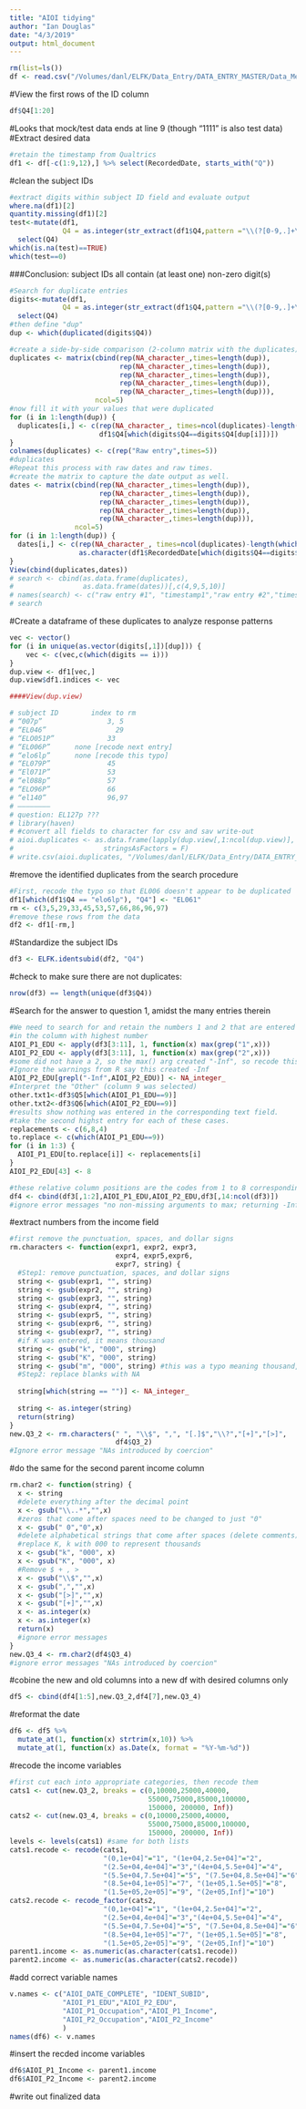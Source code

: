 ```yaml
---
title: "AIOI tidying"
author: "Ian Douglas"
date: "4/3/2019"
output: html_document
---
```

```r
rm(list=ls())
df <- read.csv("/Volumes/danl/ELFK/Data_Entry/DATA_ENTRY_MASTER/Data_Merge/01 Raw/QUALTRICS/Parent/AIOI raw.csv", stringsAsFactors = FALSE)
```
#View the first rows of the ID column
```r
df$Q4[1:20]
```
#Looks that mock/test data ends at line 9 (though "1111" is also test data)
#Extract desired data
```r
#retain the timestamp from Qualtrics
df1 <- df[-c(1:9,12),] %>% select(RecordedDate, starts_with("Q"))
```
#clean the subject IDs
```r
#extract digits within subject ID field and evaluate output
where.na(df1)[2]
quantity.missing(df1)[2]
test<-mutate(df1, 
             Q4 = as.integer(str_extract(df1$Q4,pattern ="\\(?[0-9,.]+\\)?"))) %>%
  select(Q4)
which(is.na(test)==TRUE)
which(test==0)
```
###Conclusion: subject IDs all contain (at least one) non-zero digit(s)
```r
#Search for duplicate entries
digits<-mutate(df1, 
             Q4 = as.integer(str_extract(df1$Q4,pattern ="\\(?[0-9,.]+\\)?"))) %>%
  select(Q4)
#then define "dup"
dup <- which(duplicated(digits$Q4))

#create a side-by-side comparison (2-column matrix with the duplicates)
duplicates <- matrix(cbind(rep(NA_character_,times=length(dup)),
                           rep(NA_character_,times=length(dup)),
                           rep(NA_character_,times=length(dup)),
                           rep(NA_character_,times=length(dup)),
                           rep(NA_character_,times=length(dup))), 
                     ncol=5)
#now fill it with your values that were duplicated
for (i in 1:length(dup)) {
  duplicates[i,] <- c(rep(NA_character_, times=ncol(duplicates)-length(which(digits$Q4==digits$Q4[dup[i]]))),
                      df1$Q4[which(digits$Q4==digits$Q4[dup[i]])])
}
colnames(duplicates) <- c(rep("Raw entry",times=5))
#duplicates
#Repeat this process with raw dates and raw times.
#create the matrix to capture the date output as well.
dates <- matrix(cbind(rep(NA_character_,times=length(dup)),
                      rep(NA_character_,times=length(dup)),
                      rep(NA_character_,times=length(dup)),
                      rep(NA_character_,times=length(dup)),
                      rep(NA_character_,times=length(dup))), 
                ncol=5)
for (i in 1:length(dup)) {
  dates[i,] <- c(rep(NA_character_, times=ncol(duplicates)-length(which(digits$Q4==digits$Q4[dup[i]]))),
                 as.character(df1$RecordedDate[which(digits$Q4==digits$Q4[dup[i]])]))
}
View(cbind(duplicates,dates))
# search <- cbind(as.data.frame(duplicates),
#                 as.data.frame(dates))[,c(4,9,5,10)]
# names(search) <- c("raw entry #1", "timestamp1","raw entry #2","timestamp2")
# search
```
#Create a dataframe of these duplicates to analyze response patterns
```r
vec <- vector()
for (i in unique(as.vector(digits[,1])[dup])) {
    vec <- c(vec,c(which(digits == i)))
}
dup.view <- df1[vec,]
dup.view$df1.indices <- vec

####View(dup.view)

# subject ID        index to rm
# “007p” 		        3, 5
# “EL046”		          29
# “ELO051P”		        33
# “EL006P”		none [recode next entry]
# “elo6lp”		none [recode this typo]
# “EL079P”		        45
# “El071P”		        53
# “el088p”		        57
# “ELO96P”		        66
# “el140”		        96,97
# ————————
# question: EL127p ???
# library(haven)
# #convert all fields to character for csv and sav write-out
# aioi.duplicates <- as.data.frame(lapply(dup.view[,1:ncol(dup.view)], function(x) as.character(x)),
#                      stringsAsFactors = F)
# write.csv(aioi.duplicates, "/Volumes/danl/ELFK/Data_Entry/DATA_ENTRY_MASTER/aioi_duplicates.csv", row.names = FALSE)

```
#remove the identified duplicates from the search procedure
```r
#First, recode the typo so that EL006 doesn't appear to be duplicated
df1[which(df1$Q4 == "elo6lp"), "Q4"] <- "EL061"
rm <- c(3,5,29,33,45,53,57,66,86,96,97)
#remove these rows from the data
df2 <- df1[-rm,]
```
#Standardize the subject IDs
```r
df3 <- ELFK.identsubid(df2, "Q4")
```
#check to make sure there are not duplicates:
```r
nrow(df3) == length(unique(df3$Q4))
```
#Search for the answer to question 1, amidst the many entries therein
```r
#We need to search for and retain the numbers 1 and 2 that are entered
#in the column with highest number
AIOI_P1_EDU <- apply(df3[3:11], 1, function(x) max(grep("1",x)))
AIOI_P2_EDU <- apply(df3[3:11], 1, function(x) max(grep("2",x)))
#some did not have a 2, so the max() arg created "-Inf", so recode this
#Ignore the warnings from R say this created -Inf
AIOI_P2_EDU[grepl("-Inf",AIOI_P2_EDU)] <- NA_integer_
#Interpret the "Other" (column 9 was selected)
other.txt1<-df3$Q5[which(AIOI_P1_EDU==9)]
other.txt2<-df3$Q6[which(AIOI_P2_EDU==9)]
#results show nothing was entered in the corresponding text field.
#take the second highst entry for each of these cases.
replacements <- c(6,8,4)
to.replace <- c(which(AIOI_P1_EDU==9))
for (i in 1:3) {
  AIOI_P1_EDU[to.replace[i]] <- replacements[i]
}
AIOI_P2_EDU[43] <- 8

#these relative column positions are the codes from 1 to 8 corresponding to education level for each parent. Add this to the dataframe and remove the other qualtrics output
df4 <- cbind(df3[,1:2],AIOI_P1_EDU,AIOI_P2_EDU,df3[,14:ncol(df3)])
#ignore error messages "no non-missing arguments to max; returning -Inf""
```
#extract numbers from the income field
```r
#first remove the punctuation, spaces, and dollar signs
rm.characters <- function(expr1, expr2, expr3, 
                          expr4, expr5,expr6, 
                          expr7, string) {
  #Step1: remove punctuation, spaces, and dollar signs
  string <- gsub(expr1, "", string) 
  string <- gsub(expr2, "", string)
  string <- gsub(expr3, "", string)
  string <- gsub(expr4, "", string)
  string <- gsub(expr5, "", string)
  string <- gsub(expr6, "", string)
  string <- gsub(expr7, "", string)
  #if K was entered, it means thousand
  string <- gsub("k", "000", string)
  string <- gsub("K", "000", string)
  string <- gsub("m", "000", string) #this was a typo meaning thousand, not million
  #Step2: replace blanks with NA
  
  string[which(string == "")] <- NA_integer_
  
  string <- as.integer(string)
  return(string)
}
new.Q3_2 <- rm.characters(" ", "\\$", ",", "[.]$","\\?","[+]","[>]",
                          df4$Q3_2)
#Ignore error message "NAs introduced by coercion"
```
#do the same for the second parent income column
```r
rm.char2 <- function(string) {
  x <- string
  #delete everything after the decimal point
  x <- gsub("\\..*","",x)
  #zeros that come after spaces need to be changed to just "0"
  x <- gsub(" 0","0",x)
  #delete alphabetical strings that come after spaces (delete comments)
  #replace K, k with 000 to represent thousands
  x <- gsub("k", "000", x)
  x <- gsub("K", "000", x)
  #Remove $ + , >
  x <- gsub("\\$","",x)
  x <- gsub(",","",x)
  x <- gsub("[>]","",x)
  x <- gsub("[+]","",x)
  x <- as.integer(x)
  x <- as.integer(x)
  return(x)
  #ignore error messages
}
new.Q3_4 <- rm.char2(df4$Q3_4)
#ignore error messages "NAs introduced by coercion"
```
#cobine the new and old columns into a new df with desired columns only
```r
df5 <- cbind(df4[1:5],new.Q3_2,df4[7],new.Q3_4)
```
#reformat the date
```r
df6 <- df5 %>% 
  mutate_at(1, function(x) strtrim(x,10)) %>%
  mutate_at(1, function(x) as.Date(x, format = "%Y-%m-%d"))
```
#recode the income variables
```r
#first cut each into appropriate categories, then recode them
cats1 <- cut(new.Q3_2, breaks = c(0,10000,25000,40000,
                                  55000,75000,85000,100000,
                                  150000, 200000, Inf))
cats2 <- cut(new.Q3_4, breaks = c(0,10000,25000,40000,
                                  55000,75000,85000,100000,
                                  150000, 200000, Inf))
levels <- levels(cats1) #same for both lists
cats1.recode <- recode(cats1, 
                       "(0,1e+04]"="1", "(1e+04,2.5e+04]"="2",
                       "(2.5e+04,4e+04]"="3","(4e+04,5.5e+04]"="4",
                       "(5.5e+04,7.5e+04]"="5", "(7.5e+04,8.5e+04]"="6",
                       "(8.5e+04,1e+05]"="7", "(1e+05,1.5e+05]"="8",
                       "(1.5e+05,2e+05]"="9", "(2e+05,Inf]"="10")
cats2.recode <- recode_factor(cats2, 
                       "(0,1e+04]"="1", "(1e+04,2.5e+04]"="2",
                       "(2.5e+04,4e+04]"="3","(4e+04,5.5e+04]"="4",
                       "(5.5e+04,7.5e+04]"="5", "(7.5e+04,8.5e+04]"="6",
                       "(8.5e+04,1e+05]"="7", "(1e+05,1.5e+05]"="8",
                       "(1.5e+05,2e+05]"="9", "(2e+05,Inf]"="10")
parent1.income <- as.numeric(as.character(cats1.recode))
parent2.income <- as.numeric(as.character(cats2.recode))
```
#add correct variable names
```r
v.names <- c("AIOI_DATE_COMPLETE", "IDENT_SUBID", 
             "AIOI_P1_EDU","AIOI_P2_EDU",
             "AIOI_P1_Occupation","AIOI_P1_Income",
             "AIOI_P2_Occupation","AIOI_P2_Income"
             )
names(df6) <- v.names
```
#insert the recded income variables
```r
df6$AIOI_P1_Income <- parent1.income
df6$AIOI_P2_Income <- parent2.income
```
#write out finalized data
```r

```





